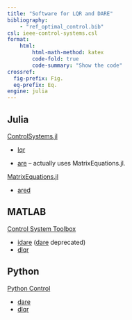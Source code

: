 ```yaml
---
title: "Software for LQR and DARE"
bibliography: 
    - "ref_optimal_control.bib"
csl: ieee-control-systems.csl
format:
    html:
        html-math-method: katex
        code-fold: true
        code-summary: "Show the code"
crossref:
  fig-prefix: Fig. 
  eq-prefix: Eq.
engine: julia
---
```


## Julia

[ControlSystems.jl](https://github.com/JuliaControl/ControlSystems.jl)

- [lqr](https://juliacontrol.github.io/ControlSystems.jl/stable/lib/synthesis/#ControlSystemsBase.lqr-Tuple{Union{Continuous,%20Type{Continuous}},%20Any,%20Any,%20Any,%20Any,%20Vararg{Any}})

- [are](https://juliacontrol.github.io/ControlSystems.jl/stable/lib/analysis/#ControlSystemsBase.are-Tuple%7BUnion%7BType%7BDiscrete%7D,%20Discrete%7D,%20AbstractMatrix,%20Any,%20Any,%20Any%7D) – actually uses MatrixEquations.jl.

[MatrixEquations.jl](https://github.com/andreasvarga/MatrixEquations.jl)

- [ared](https://andreasvarga.github.io/MatrixEquations.jl/dev/riccati.html#MatrixEquations.ared)

## MATLAB

[Control System Toolbox](https://www.mathworks.com/products/control.html) 

- [idare](https://www.mathworks.com/help/control/ref/idare.html) ([dare](https://www.mathworks.com/help/control/ref/dare.html) deprecated)
- [dlqr](https://www.mathworks.com/help/control/ref/lti.dlqr.html)

## Python 

[Python Control](https://github.com/python-control/python-control)

- [dare](https://python-control.readthedocs.io/en/0.10.1/generated/control.dare.html#control.dare)
- [dlqr](https://python-control.readthedocs.io/en/0.10.1/generated/control.dlqr.html#control.dlqr)